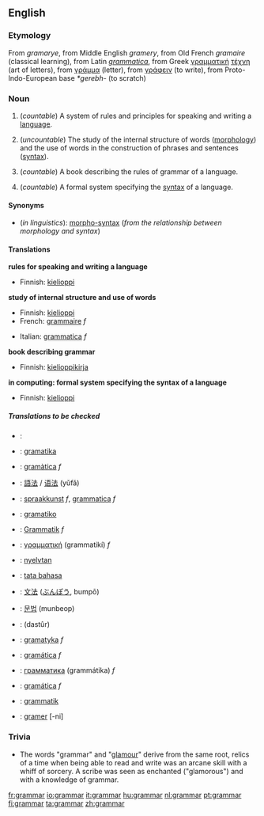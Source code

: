 ==English==
===Etymology===
From ''gramarye'', from Middle English ''gramery'', from Old French ''gramaire'' (classical learning), from Latin ''[[grammatica]]'', from Greek [[γραμματική]] [[τέχνη]] (art of letters), from [[γράμμα]] (letter), from [[γράφειν]] (to write), from Proto-Indo-European base ''*gerebh-'' (to scratch)

===Noun===
{{wikipedia}}
{{en-noun-reg-both}}

#(''countable'') A system of rules and principles for speaking and writing a [[language]].
#{{linguistics}} (''uncountable'') The study of the internal structure of words ([[morphology]]) and the use of words in the construction of phrases and sentences ([[syntax]]).
#(''countable'') A book describing the rules of grammar of a language.
#{{comptheory}} (''countable'') A formal system specifying the [[syntax]] of a language.

====Synonyms====
*(''in linguistics''): [[morpho-syntax]] (''from the relationship between morphology and syntax'')

====Translations====

'''rules for speaking and writing a language'''
{{top}}
*Finnish: [[kielioppi]]
{{mid}}
{{bottom}}

'''study of internal structure and use of words'''
{{top}}
*Finnish: [[kielioppi]]
*French: [[grammaire]] ''f''
{{mid}}
*Italian: [[grammatica]] ''f''
{{bottom}}

'''book describing grammar'''
{{top}}
*Finnish: [[kielioppikirja]]
{{mid}}
{{bottom}}

'''in computing: formal system specifying the syntax of a language'''
{{top}}
*Finnish: [[kielioppi]]
{{mid}}
{{bottom}}

=====Translations to be checked=====
<!--Remove this section once all of the translations below have been moved into the tables above.-->
{{checktrans}}
*{{ttbc|Arabic}}: {{ARchar|[[قواعد|قَوَاعِد]]}} {{IPAchar|(qawáːʕed)}}
*{{ttbc|Basque}}: [[gramatika]]
*{{ttbc|Catalan}}: [[gramàtica]] ''f''
*{{ttbc|Chinese}}: [[語法]] / [[语法]] (yǔfǎ)
*{{ttbc|Dutch}}: [[spraakkunst]] ''f'', [[grammatica]] ''f''
*{{ttbc|Esperanto}}: [[gramatiko]]
*{{ttbc|German}}: [[Grammatik]] ''f''
*{{ttbc|Greek, Modern}}: [[γραμματική]] (grammatikí) ''f''
*{{ttbc|Hungarian}}: [[nyelvtan]]
*{{ttbc|Indonesian}}: [[tata bahasa]]
*{{ttbc|Japanese}}: [[文法]] ([[ぶんぽう]], bumpō)
*{{ttbc|Korean}}: [[문법]] (munbeop)
*{{ttbc|Persian}}: {{FAchar|[[دستور]]}} (dastûr)
*{{ttbc|Polish}}: [[gramatyka]] ''f''
*{{ttbc|Portuguese}}: [[gramática]] ''f''
*{{ttbc|Russian}}: [[грамматика]] (grammátika) ''f''
*{{ttbc|Spanish}}: [[gramática]] ''f''
*{{ttbc|Swedish}}: [[grammatik]]
*{{ttbc|Turkish}}: [[gramer]] [-ni]

===Trivia===
*The words "grammar" and "[[glamour]]" derive from the same root, relics of a time when being able to read and write was an arcane skill with a whiff of sorcery. A scribe was seen as enchanted ("glamorous") and with a knowledge of grammar.

[[fr:grammar]]
[[io:grammar]]
[[it:grammar]]
[[hu:grammar]]
[[nl:grammar]]
[[pt:grammar]]
[[fi:grammar]]
[[ta:grammar]]
[[zh:grammar]]